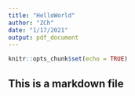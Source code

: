 ```yaml
---
title: "HelloWorld"
author: "ZCh"
date: "1/17/2021"
output: pdf_document
---
```


```r
knitr::opts_chunk$set(echo = TRUE)
```

## This is  a markdown file